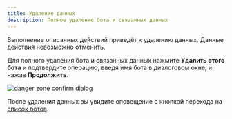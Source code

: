 ```yaml
---
title: Удаление данных
description: Полное удаление бота и связанных данных
---
```


<Warning>
  Выполнение описанных действий приведёт к удалению данных. Данные действия
  невозможно отменить.
</Warning>

Для полного удаления бота и связанных данных нажмите **Удалить этого бота** и подтвердите операцию, введя имя бота в диалоговом окне, и нажав **Продолжить**.

<img src="/images/lk-danger-zone-confirm.png" alt="danger zone confirm dialog" />

После удаления данных вы увидите оповещение с кнопкой перехода на [список ботов](/lk/bot-list).
